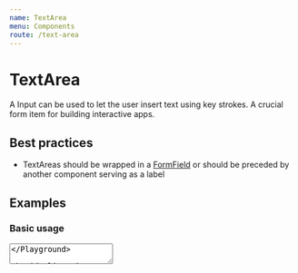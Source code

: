 ```yaml
---
name: TextArea
menu: Components
route: /text-area
---
```



# TextArea

A Input can be used to let the user insert text using key strokes. A crucial form item for building interactive apps.

## Best practices

- TextAreas should be wrapped in a [FormField](/form-field) or should be preceded by another component serving as a label

## Examples

### Basic usage

<Playground>
  <TextArea name="description" />
</Playground>

### Listening for changes

<Playground>
  <TextArea name="changeLogger" onChange={(event) => console.log(`LOGGER: ${event.target.value}`)} />
</Playground>

### Input with error

<Playground>
  <TextArea name="invalidTextArea" isInvalid />
</Playground>

### Disabled input

<Playground>
  <TextArea name="disabledTextArea" isDisabled value="This field is disabled" />
</Playground>

## API

<Props of={TextArea} />
